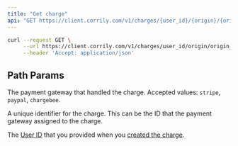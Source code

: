 ```yaml
---
title: "Get charge"
api: "GET https://client.corrily.com/v1/charges/{user_id}/{origin}/{origin_id}"
---
```


<RequestExample>

```bash Response
curl --request GET \
     --url https://client.corrily.com/v1/charges/user_id/origin/origin_id \
     --header 'Accept: application/json'
```

</RequestExample>

## Path Params

<ParamField path="origin" type="string" required>

The payment gateway that handled the charge. Accepted values: `stripe`,
`paypal`, `chargebee`.

</ParamField>

<ParamField path="origin_id" type="string" required>

A unique identifier for the charge. This can be the ID that the payment
gateway assigned to the charge.

</ParamField>

<ParamField path="user_id" type="string" required>

The [User ID](../users/user-id) that you provided when you
[created the charge](./create-charge).

</ParamField>
